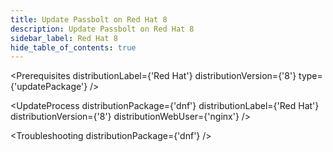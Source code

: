```yaml
---
title: Update Passbolt on Red Hat 8
description: Update Passbolt on Red Hat 8
sidebar_label: Red Hat 8
hide_table_of_contents: true
---
```



<Prerequisites
  distributionLabel={'Red Hat'}
  distributionVersion={'8'}
  type={'updatePackage'}
/>

<UpdateProcess 
  distributionPackage={'dnf'}
  distributionLabel={'Red Hat'}
  distributionVersion={'8'} 
  distributionWebUser={'nginx'}
/>

<Troubleshooting distributionPackage={'dnf'} />

<InCaseOfIssues />